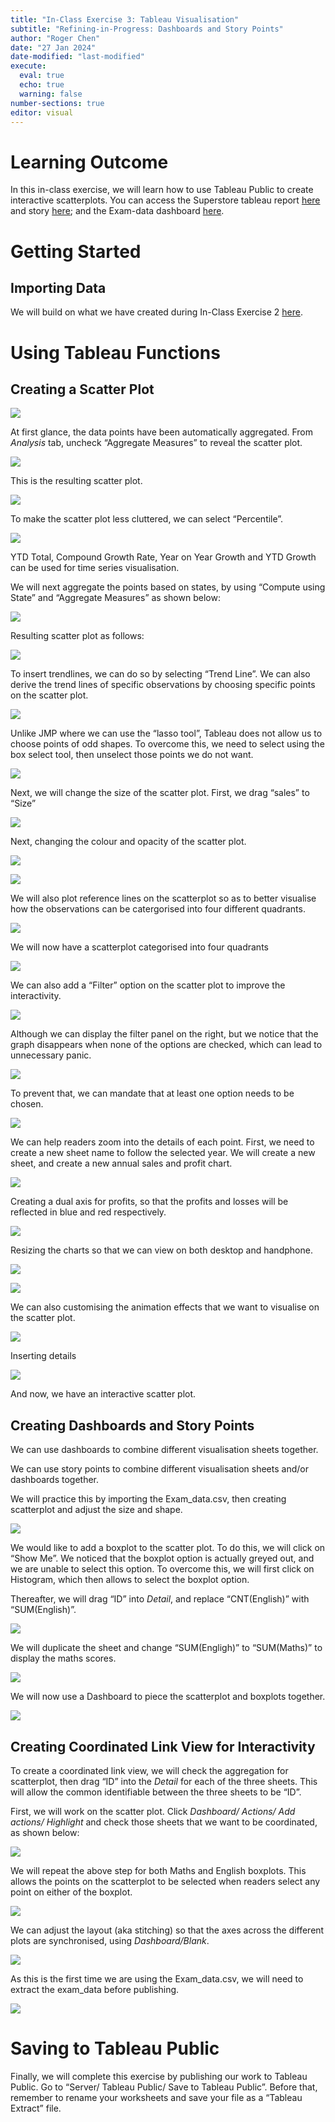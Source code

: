 ```yaml
---
title: "In-Class Exercise 3: Tableau Visualisation"
subtitle: "Refining-in-Progress: Dashboards and Story Points"
author: "Roger Chen"
date: "27 Jan 2024"
date-modified: "last-modified"
execute: 
  eval: true
  echo: true
  warning: false
number-sections: true
editor: visual
---
```


# Learning Outcome

In this in-class exercise, we will learn how to use Tableau Public to create interactive scatterplots. You can access the Superstore tableau report [here](https://public.tableau.com/app/profile/roger.chen4630/viz/In-Class_Ex03-SuperstoreSalesandProfitReport/SuperstoreSalesandProfitReport?publish=yes) and story [here](https://public.tableau.com/app/profile/roger.chen4630/viz/In-Class_Ex03-SuperstoreSalesandProfitStory/SuperstoreSalesandProfitStory?publish=yes); and the Exam-data dashboard [here](https://public.tableau.com/app/profile/roger.chen4630/viz/In-ClassEx03MathsvsEnglishScatterplotwithmarginalboxplot/MathsVsEnglish?publish=yes).

# Getting Started

## Importing Data

We will build on what we have created during In-Class Exercise 2 [here](https://isss608rogerchen.netlify.app/in-class_ex/in-class_ex02/in-class_ex02).

# Using Tableau Functions

## Creating a Scatter Plot

![](images/clipboard-3446394744.png)

At first glance, the data points have been automatically aggregated. From *Analysis* tab, uncheck "Aggregate Measures" to reveal the scatter plot.

![](images/clipboard-4202897418.png)

This is the resulting scatter plot.

![](images/clipboard-2904140949.png)

To make the scatter plot less cluttered, we can select "Percentile".

![](images/clipboard-3220445656.png)

::: callout-tip
YTD Total, Compound Growth Rate, Year on Year Growth and YTD Growth can be used for time series visualisation.
:::

We will next aggregate the points based on states, by using "Compute using State" and "Aggregate Measures" as shown below:

![](images/clipboard-1580521576.png)

Resulting scatter plot as follows:

![](images/clipboard-41138660.png)

To insert trendlines, we can do so by selecting "Trend Line". We can also derive the trend lines of specific observations by choosing specific points on the scatter plot.

![](images/clipboard-4131544152.png)

Unlike JMP where we can use the "lasso tool", Tableau does not allow us to choose points of odd shapes. To overcome this, we need to select using the box select tool, then unselect those points we do not want.

![](images/clipboard-1421574513.png)

Next, we will change the size of the scatter plot. First, we drag "sales" to "Size"

![](images/clipboard-1107111438.png)

Next, changing the colour and opacity of the scatter plot.

![](images/clipboard-3884349436.png)

![](images/clipboard-1530706442.png)

We will also plot reference lines on the scatterplot so as to better visualise how the observations can be catergorised into four different quadrants.

![](images/clipboard-4134829557.png)

We will now have a scatterplot categorised into four quadrants

![](images/clipboard-191447868.png)

We can also add a "Filter" option on the scatter plot to improve the interactivity.

![](images/clipboard-3392045023.png)

Although we can display the filter panel on the right, but we notice that the graph disappears when none of the options are checked, which can lead to unnecessary panic.

![](images/clipboard-3947067927.png)

To prevent that, we can mandate that at least one option needs to be chosen.

![](images/clipboard-1592687348.png)

We can help readers zoom into the details of each point. First, we need to create a new sheet name to follow the selected year. We will create a new sheet, and create a new annual sales and profit chart.

![](images/clipboard-3837062241.png)

Creating a dual axis for profits, so that the profits and losses will be reflected in blue and red respectively.

![](images/clipboard-1663375746.png)

Resizing the charts so that we can view on both desktop and handphone.

![](images/clipboard-1781499014.png)

![](images/clipboard-2299917629.png)

We can also customising the animation effects that we want to visualise on the scatter plot.

![](images/clipboard-2913505919.png)

Inserting details

![](images/clipboard-3799806308.png)

And now, we have an interactive scatter plot.

## Creating Dashboards and Story Points

We can use dashboards to combine different visualisation sheets together.

We can use story points to combine different visualisation sheets and/or dashboards together.

We will practice this by importing the Exam_data.csv, then creating scatterplot and adjust the size and shape.

![](images/clipboard-134513223.png)

We would like to add a boxplot to the scatter plot. To do this, we will click on "Show Me". We noticed that the boxplot option is actually greyed out, and we are unable to select this option. To overcome this, we will first click on Histogram, which then allows to select the boxplot option.

Thereafter, we will drag "ID" into *Detail*, and replace "CNT(English)" with "SUM(English)".

![](images/clipboard-3072694844.png)

We will duplicate the sheet and change "SUM(Engligh)" to "SUM(Maths)" to display the maths scores.

![](images/clipboard-1326266138.png)

We will now use a Dashboard to piece the scatterplot and boxplots together.

![](images/clipboard-2102008253.png)

## Creating Coordinated Link View for Interactivity

To create a coordinated link view, we will check the aggregation for scatterplot, then drag "ID" into the *Detail* for each of the three sheets. This will allow the common identifiable between the three sheets to be "ID".

First, we will work on the scatter plot. Click *Dashboard/ Actions/ Add actions/ Highlight* and check those sheets that we want to be coordinated, as shown below:

![](images/clipboard-845947794.png)

We will repeat the above step for both Maths and English boxplots. This allows the points on the scatterplot to be selected when readers select any point on either of the boxplot.

![](images/clipboard-858380792.png)

We can adjust the layout (aka stitching) so that the axes across the different plots are synchronised, using *Dashboard/Blank*.

![](images/clipboard-979413293.png)

::: callout-note
As this is the first time we are using the Exam_data.csv, we will need to extract the exam_data before publishing.
:::

![](images/clipboard-2747672890.png)

# Saving to Tableau Public

Finally, we will complete this exercise by publishing our work to Tableau Public. Go to “Server/ Tableau Public/ Save to Tableau Public”. Before that, remember to rename your worksheets and save your file as a “Tableau Extract” file.

